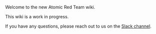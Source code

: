Welcome to the new Atomic Red Team wiki.

This wiki is a work in progress.

If you have any questions, please reach out to us on the [Slack channel](https://slack.atomicredteam.io/).
